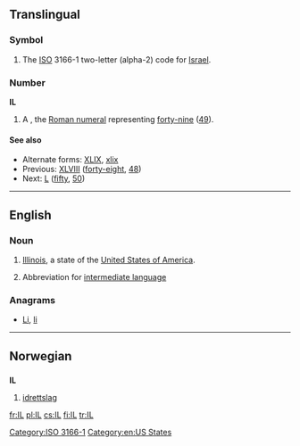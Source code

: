 {{also|il|il-|-il-|.il|îl}}
==Translingual==
===Symbol===
{{infl|mul|symbol}}
# The [[ISO]] 3166-1 two-letter (alpha-2) code for [[Israel]].

===Number===
'''IL'''

# A {{misspelling of|XLIX|lang=mul}}, the [[Roman numeral]] representing [[forty-nine]] ([[49]]).

====See also====
* Alternate forms: [[XLIX]], [[xlix]]
* Previous: [[XLVIII]] ([[forty-eight]], [[48]])
* Next: [[L]] ([[fifty]], [[50]])

[[Category:ISO 3166-1]]
----

==English==

===Noun===
{{en-abbr}}

# [[Illinois]], a  state of the [[United States of America]].
# {{computing}} Abbreviation for [[intermediate language]]

===Anagrams===
* [[Li#English|Li]], [[li#English|li]]

[[Category:en:US States]]

----

==Norwegian==

==={{abbreviation|no}}===
'''IL'''

# [[idrettslag]]

[[fr:IL]]
[[pl:IL]]
[[cs:IL]]
[[fi:IL]]
[[tr:IL]]